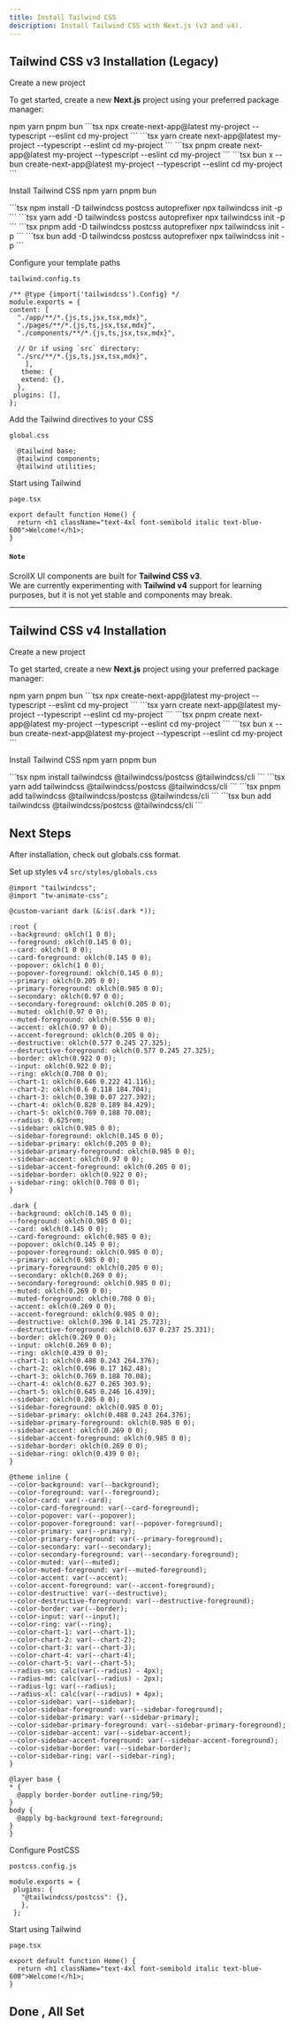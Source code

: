 ```yaml
---
title: Install Tailwind CSS
description: Install Tailwind CSS with Next.js (v3 and v4).
---
```


<Steps>
 
##  Tailwind CSS v3 Installation (Legacy)

<Step>Create a new project</Step>

To get started, create a new **Next.js** project using your preferred package manager:

<Tabs defaultValue="npm" className="w-full">
  <TabsList>
    <TabsTrigger value="npm">npm</TabsTrigger>
    <TabsTrigger value="yarn">yarn</TabsTrigger>
    <TabsTrigger value="pnpm">pnpm</TabsTrigger>
    <TabsTrigger value="bun">bun</TabsTrigger>
  </TabsList>


  <TabsContent value="npm">
    ```tsx
    npx create-next-app@latest my-project --typescript --eslint
    cd my-project
    ```
  </TabsContent>
  
  <TabsContent value="yarn">
    ```tsx
    yarn create next-app@latest my-project --typescript --eslint
    cd my-project
    ```
  </TabsContent>
  
  <TabsContent value="pnpm">
    ```tsx
    pnpm create next-app@latest my-project --typescript --eslint
    cd my-project
    ```
  </TabsContent>
    
  <TabsContent value="bun">
    ```tsx
    bun x --bun create-next-app@latest my-project --typescript --eslint
    cd my-project
    ```
  </TabsContent> 
</Tabs>

  <Step>Install Tailwind CSS</Step>
   <Tabs defaultValue="npm" className="w-full">
  <TabsList>
    <TabsTrigger value="npm">npm</TabsTrigger>
    <TabsTrigger value="yarn">yarn</TabsTrigger>
    <TabsTrigger value="pnpm">pnpm</TabsTrigger>
    <TabsTrigger value="bun">bun</TabsTrigger>
  </TabsList>

  <TabsContent value="npm">
    ```tsx
    npm install -D tailwindcss postcss autoprefixer
    npx tailwindcss init -p
    ```
  </TabsContent>
  
  <TabsContent value="yarn">
    ```tsx
    yarn add -D tailwindcss postcss autoprefixer
    npx tailwindcss init -p
    ```
  </TabsContent>
  
  <TabsContent value="pnpm">
    ```tsx
    pnpm add -D tailwindcss postcss autoprefixer
    npx tailwindcss init -p
    ```
  </TabsContent>
    
  <TabsContent value="bun">
    ```tsx
     bun add -D tailwindcss postcss autoprefixer
     npx tailwindcss init -p
    ```
  </TabsContent> 
</Tabs>

  <Step>Configure your template paths</Step>

  `tailwind.config.ts`
  ```tsx
  /** @type {import('tailwindcss').Config} */
module.exports = {
  content: [
    "./app/**/*.{js,ts,jsx,tsx,mdx}",
    "./pages/**/*.{js,ts,jsx,tsx,mdx}",
    "./components/**/*.{js,ts,jsx,tsx,mdx}",

    // Or if using `src` directory:
    "./src/**/*.{js,ts,jsx,tsx,mdx}",
      ],
     theme: {
     extend: {},
    },
   plugins: [],
 };
```

<Step>Add the Tailwind directives to your CSS</Step>


`global.css`
```tsx
  @tailwind base;
  @tailwind components;
  @tailwind utilities;
```
<Step>Start using Tailwind</Step>

`page.tsx`
```tsx
export default function Home() {
  return <h1 className="text-4xl font-semibold italic text-blue-600">Welcome!</h1>;
}
```

#### `Note`

ScrollX UI components are built for **Tailwind CSS v3**.  
We are currently experimenting with **Tailwind v4** support for learning purposes, but it is not yet stable and components may break.


---
##  Tailwind CSS v4 Installation 

<Step>Create a new project</Step>

To get started, create a new **Next.js** project using your preferred package manager:

<Tabs defaultValue="npm" className="w-full">
  <TabsList>
    <TabsTrigger value="npm">npm</TabsTrigger>
    <TabsTrigger value="yarn">yarn</TabsTrigger>
    <TabsTrigger value="pnpm">pnpm</TabsTrigger>
    <TabsTrigger value="bun">bun</TabsTrigger>
  </TabsList>


  <TabsContent value="npm">
    ```tsx
    npx create-next-app@latest my-project --typescript --eslint
    cd my-project
    ```
  </TabsContent>
  
  <TabsContent value="yarn">
    ```tsx
    yarn create next-app@latest my-project --typescript --eslint
    cd my-project
    ```
  </TabsContent>
  
  <TabsContent value="pnpm">
    ```tsx
    pnpm create next-app@latest my-project --typescript --eslint
    cd my-project
    ```
  </TabsContent>
    
  <TabsContent value="bun">
    ```tsx
    bun x --bun create-next-app@latest my-project --typescript --eslint
    cd my-project
    ```
  </TabsContent> 
</Tabs>

  <Step>Install Tailwind CSS</Step>
   <Tabs defaultValue="npm" className="w-full">
  <TabsList>
    <TabsTrigger value="npm">npm</TabsTrigger>
    <TabsTrigger value="yarn">yarn</TabsTrigger>
    <TabsTrigger value="pnpm">pnpm</TabsTrigger>
    <TabsTrigger value="bun">bun</TabsTrigger>
  </TabsList>

  <TabsContent value="npm">
    ```tsx
    npm install tailwindcss @tailwindcss/postcss @tailwindcss/cli
    ```
  </TabsContent>
  
  <TabsContent value="yarn">
    ```tsx
    yarn add tailwindcss @tailwindcss/postcss @tailwindcss/cli
    ```
  </TabsContent>
  
  <TabsContent value="pnpm">
    ```tsx
    pnpm add tailwindcss @tailwindcss/postcss @tailwindcss/cli
    ```
  </TabsContent>
    
  <TabsContent value="bun">
    ```tsx
    bun add tailwindcss @tailwindcss/postcss @tailwindcss/cli
    ```
  </TabsContent> 
</Tabs>

## Next Steps

After installation, check out globals.css format.

<Step>Set up styles v4</Step>
  <code>src/styles/globals.css</code>
  ```tsx
  @import "tailwindcss";
@import "tw-animate-css";

@custom-variant dark (&:is(.dark *));

:root {
  --background: oklch(1 0 0);
  --foreground: oklch(0.145 0 0);
  --card: oklch(1 0 0);
  --card-foreground: oklch(0.145 0 0);
  --popover: oklch(1 0 0);
  --popover-foreground: oklch(0.145 0 0);
  --primary: oklch(0.205 0 0);
  --primary-foreground: oklch(0.985 0 0);
  --secondary: oklch(0.97 0 0);
  --secondary-foreground: oklch(0.205 0 0);
  --muted: oklch(0.97 0 0);
  --muted-foreground: oklch(0.556 0 0);
  --accent: oklch(0.97 0 0);
  --accent-foreground: oklch(0.205 0 0);
  --destructive: oklch(0.577 0.245 27.325);
  --destructive-foreground: oklch(0.577 0.245 27.325);
  --border: oklch(0.922 0 0);
  --input: oklch(0.922 0 0);
  --ring: oklch(0.708 0 0);
  --chart-1: oklch(0.646 0.222 41.116);
  --chart-2: oklch(0.6 0.118 184.704);
  --chart-3: oklch(0.398 0.07 227.392);
  --chart-4: oklch(0.828 0.189 84.429);
  --chart-5: oklch(0.769 0.188 70.08);
  --radius: 0.625rem;
  --sidebar: oklch(0.985 0 0);
  --sidebar-foreground: oklch(0.145 0 0);
  --sidebar-primary: oklch(0.205 0 0);
  --sidebar-primary-foreground: oklch(0.985 0 0);
  --sidebar-accent: oklch(0.97 0 0);
  --sidebar-accent-foreground: oklch(0.205 0 0);
  --sidebar-border: oklch(0.922 0 0);
  --sidebar-ring: oklch(0.708 0 0);
}

.dark {
  --background: oklch(0.145 0 0);
  --foreground: oklch(0.985 0 0);
  --card: oklch(0.145 0 0);
  --card-foreground: oklch(0.985 0 0);
  --popover: oklch(0.145 0 0);
  --popover-foreground: oklch(0.985 0 0);
  --primary: oklch(0.985 0 0);
  --primary-foreground: oklch(0.205 0 0);
  --secondary: oklch(0.269 0 0);
  --secondary-foreground: oklch(0.985 0 0);
  --muted: oklch(0.269 0 0);
  --muted-foreground: oklch(0.708 0 0);
  --accent: oklch(0.269 0 0);
  --accent-foreground: oklch(0.985 0 0);
  --destructive: oklch(0.396 0.141 25.723);
  --destructive-foreground: oklch(0.637 0.237 25.331);
  --border: oklch(0.269 0 0);
  --input: oklch(0.269 0 0);
  --ring: oklch(0.439 0 0);
  --chart-1: oklch(0.488 0.243 264.376);
  --chart-2: oklch(0.696 0.17 162.48);
  --chart-3: oklch(0.769 0.188 70.08);
  --chart-4: oklch(0.627 0.265 303.9);
  --chart-5: oklch(0.645 0.246 16.439);
  --sidebar: oklch(0.205 0 0);
  --sidebar-foreground: oklch(0.985 0 0);
  --sidebar-primary: oklch(0.488 0.243 264.376);
  --sidebar-primary-foreground: oklch(0.985 0 0);
  --sidebar-accent: oklch(0.269 0 0);
  --sidebar-accent-foreground: oklch(0.985 0 0);
  --sidebar-border: oklch(0.269 0 0);
  --sidebar-ring: oklch(0.439 0 0);
}

@theme inline {
  --color-background: var(--background);
  --color-foreground: var(--foreground);
  --color-card: var(--card);
  --color-card-foreground: var(--card-foreground);
  --color-popover: var(--popover);
  --color-popover-foreground: var(--popover-foreground);
  --color-primary: var(--primary);
  --color-primary-foreground: var(--primary-foreground);
  --color-secondary: var(--secondary);
  --color-secondary-foreground: var(--secondary-foreground);
  --color-muted: var(--muted);
  --color-muted-foreground: var(--muted-foreground);
  --color-accent: var(--accent);
  --color-accent-foreground: var(--accent-foreground);
  --color-destructive: var(--destructive);
  --color-destructive-foreground: var(--destructive-foreground);
  --color-border: var(--border);
  --color-input: var(--input);
  --color-ring: var(--ring);
  --color-chart-1: var(--chart-1);
  --color-chart-2: var(--chart-2);
  --color-chart-3: var(--chart-3);
  --color-chart-4: var(--chart-4);
  --color-chart-5: var(--chart-5);
  --radius-sm: calc(var(--radius) - 4px);
  --radius-md: calc(var(--radius) - 2px);
  --radius-lg: var(--radius);
  --radius-xl: calc(var(--radius) + 4px);
  --color-sidebar: var(--sidebar);
  --color-sidebar-foreground: var(--sidebar-foreground);
  --color-sidebar-primary: var(--sidebar-primary);
  --color-sidebar-primary-foreground: var(--sidebar-primary-foreground);
  --color-sidebar-accent: var(--sidebar-accent);
  --color-sidebar-accent-foreground: var(--sidebar-accent-foreground);
  --color-sidebar-border: var(--sidebar-border);
  --color-sidebar-ring: var(--sidebar-ring);
}

@layer base {
  * {
    @apply border-border outline-ring/50;
  }
  body {
    @apply bg-background text-foreground;
  }
}
```

 <Step>Configure PostCSS</Step>
 
 `postcss.config.js`
 ```tsx
 module.exports = {
  plugins: {
    "@tailwindcss/postcss": {},
    },
  };
```

<Step>Start using Tailwind</Step>

`page.tsx`
```tsx
export default function Home() {
  return <h1 className="text-4xl font-semibold italic text-blue-600">Welcome!</h1>;
}
```

</Steps>

## Done , All Set